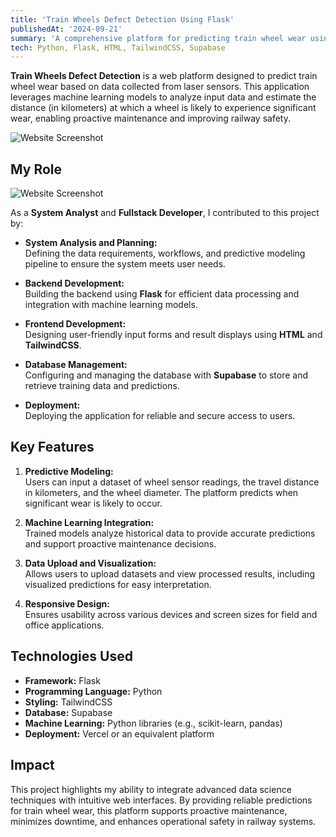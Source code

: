 ```yaml
---
title: 'Train Wheels Defect Detection Using Flask'
publishedAt: '2024-09-21'
summary: 'A comprehensive platform for predicting train wheel wear using machine learning and sensor data.'
tech: Python, Flask, HTML, TailwindCSS, Supabase
---
```


**Train Wheels Defect Detection** is a web platform designed to predict train wheel wear based on data collected from laser sensors. This application leverages machine learning models to analyze input data and estimate the distance (in kilometers) at which a wheel is likely to experience significant wear, enabling proactive maintenance and improving railway safety.  

![Website Screenshot](/train-wheels-detection/1.png)  

## My Role  
![Website Screenshot](/train-wheels-detection/2.png)  

As a **System Analyst** and **Fullstack Developer**, I contributed to this project by:  

- **System Analysis and Planning:**  
  Defining the data requirements, workflows, and predictive modeling pipeline to ensure the system meets user needs.  

- **Backend Development:**  
  Building the backend using **Flask** for efficient data processing and integration with machine learning models.  

- **Frontend Development:**  
  Designing user-friendly input forms and result displays using **HTML** and **TailwindCSS**.  

- **Database Management:**  
  Configuring and managing the database with **Supabase** to store and retrieve training data and predictions.  

- **Deployment:**  
  Deploying the application for reliable and secure access to users.  

## Key Features  

1. **Predictive Modeling:**  
   Users can input a dataset of wheel sensor readings, the travel distance in kilometers, and the wheel diameter. The platform predicts when significant wear is likely to occur.  

2. **Machine Learning Integration:**  
   Trained models analyze historical data to provide accurate predictions and support proactive maintenance decisions.  

3. **Data Upload and Visualization:**  
   Allows users to upload datasets and view processed results, including visualized predictions for easy interpretation.  

4. **Responsive Design:**  
   Ensures usability across various devices and screen sizes for field and office applications.  

## Technologies Used  

- **Framework:** Flask  
- **Programming Language:** Python  
- **Styling:** TailwindCSS  
- **Database:** Supabase  
- **Machine Learning:** Python libraries (e.g., scikit-learn, pandas)  
- **Deployment:** Vercel or an equivalent platform  

## Impact  

This project highlights my ability to integrate advanced data science techniques with intuitive web interfaces. By providing reliable predictions for train wheel wear, this platform supports proactive maintenance, minimizes downtime, and enhances operational safety in railway systems.  
